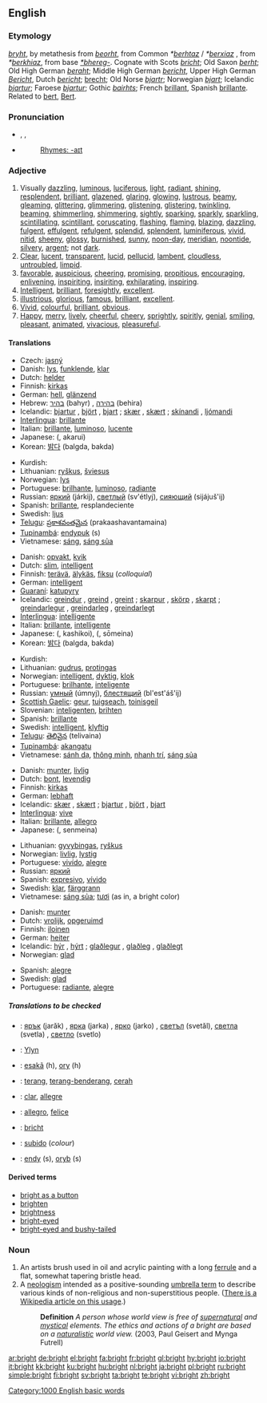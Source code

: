 ==English==

{{rank|occasion|enemy|perfect|730|bright|scarcely|Paris|expression}}

===Etymology===
{{OE.}} ''[[bryht]]'', by metathesis from ''[[beorht]]'', from Common {{Ger.}} ''*[[berhtaz]]'' / ''*[[berxiaz]]'' , from {{P.Gmc.}} ''*[[berkhiaz]]'', from {{PIE.}} base ''[[*bhereg-]]''. Cognate with Scots ''[[bricht]]''; Old Saxon ''[[berht]]''; Old High German ''[[beraht]]''; Middle High German ''[[bericht]]'', Upper High German ''[[Bericht]]'', Dutch ''[[bericht]]''; [[brecht]]; Old Norse ''[[bjartr]]''; Norwegian ''[[bjart]]''; Icelandic ''[[bjartur]]''; Faroese ''[[bjartur]]''; Gothic ''[[bairhts]]''; French [[brillant]], Spanish [[brillante]]. Related to [[bert]], [[Bert]].

===Pronunciation===
* {{enPR|brīt}}, {{IPA|/braɪt/}}, {{SAMPA|/braIt/}}
* {{audio|en-us-bright.ogg|Audio (US)}}
*: [[Rhymes:English:-aɪt|Rhymes: -aɪt]]

===Adjective===
{{en-adj|er}}

# Visually [[dazzling]], [[luminous]], [[luciferous]], [[light]], [[radiant]], [[shining]], [[resplendent]], [[brilliant]], [[glazened]], [[glaring]], [[glowing]], [[lustrous]], [[beamy]], [[gleaming]], [[glittering]], [[glimmering]], [[glistening]], [[glistering]], [[twinkling]], [[beaming]], [[shimmerling]], [[shimmering]], [[sightly]], [[sparking]], [[sparkly]], [[sparkling]], [[scintillating]], [[scintillant]], [[coruscating]], [[flashing]], [[flaming]], [[blazing]], [[dazzling]], [[fulgent]], [[effulgent]], [[refulgent]], [[splendid]], [[splendent]], [[luminiferous]], [[vivid]], [[nitid]], [[sheeny]], [[glossy]], [[burnished]], [[sunny]], [[noon-day]], [[meridian]], [[noontide]], [[silvery]], [[argent]]; not [[dark]].
# [[Clear]], [[lucent]], [[transparent]], [[lucid]], [[pellucid]], [[lambent]], [[cloudless]], [[untroubled]], [[limpid]].
# [[favorable]], [[auspicious]], [[cheering]], [[promising]], [[propitious]], [[encouraging]], [[enlivening]], [[inspiriting]], [[insiriting]], [[exhilarating]], [[inspiring]].
# [[Intelligent]], [[brilliant]], [[foresightly]], [[excellent]].
# [[illustrious]], [[glorious]], [[famous]], [[brilliant]], [[excellent]].
# [[Vivid]], [[colourful]], [[brilliant]], [[obvious]].
# [[Happy]], [[merry]], [[lively]], [[cheerful]], [[cheery]], [[sprightly]], [[spiritly]], [[genial]], [[smiling]], [[pleasant]], [[animated]], [[vivacious]], [[pleasureful]].

====Translations====
{{trans-top|Visually dazzling, luminous, radiant}}
* Czech: [[jasný]]
* Danish: [[lys]], [[funklende]], [[klar]]
* Dutch: [[helder]]
* Finnish: [[kirkas]]
* German: [[hell]], [[glänzend]]
* Hebrew: [[בהיר]] (bahyr) {{m}}, [[בהירה]] (behira) {{f}}
* Icelandic: [[bjartur]] {{m}}, [[björt]] {{f}}, [[bjart]] {{n}}; [[skær]] {{m|f}}, [[skært]] {{n}}; [[skínandi]] {{m|f|n}}, [[ljómandi]] {{m|f|n}}
* [[Interlingua]]: [[brillante]]
* Italian: [[brillante]], [[luminoso]], [[lucente]]
* Japanese: {{Jpan|[[明るい]]}} ({{Jpan|[[あかるい]]}}, akarui)
* Korean: [[밝다]] (balgda, bakda)
{{trans-mid}}
* Kurdish: {{KUchar|[[بریقه‌دار]]}}
* Lithuanian: [[ryškus]], [[šviesus]]
* Norwegian: [[lys]]
* Portuguese: [[brilhante]], [[luminoso]], [[radiante]]
* Russian: [[яркий]] (járkij), [[светлый]] (sv'étlyj), [[сияющий]] (sijájuš'ij)
* Spanish: [[brillante]], resplandeciente
* Swedish: [[ljus]]
* [[Telugu]]: [[ప్రకాశవంతమైన]] (prakaashavantamaina)
* [[Tupinambá]]: [[endypuk]] (s)
* Vietnamese: [[sáng]], [[sáng sủa]]
{{trans-bottom}}

{{trans-top|Intelligent}}
* Danish: [[opvakt]], [[kvik]]
* Dutch: [[slim]], [[intelligent]]
* Finnish: [[terävä]], [[älykäs]], [[fiksu]] (''colloquial'')
* German: [[intelligent]]
* [[Guaraní]]: [[katupyry]]
* Icelandic: [[greindur]] {{m}}, [[greind]] {{f}}, [[greint]] {{n}}; [[skarpur]] {{m}}, [[skörp]] {{f}}, [[skarpt]] {{n}}; [[greindarlegur]] {{m}}, [[greindarleg]] {{f}}, [[greindarlegt]] {{n}}
* [[Interlingua]]: [[intelligente]]
* Italian: [[brillante]], [[intelligente]]
* Japanese: {{Jpan|[[賢い]]}} ({{Jpan|[[かしこい]]}}, kashikoi), {{Jpan|[[聡明な]]}} ({{Jpan|[[そうめいな]]}}, sōmeina)
* Korean: [[밝다]] (balgda, bakda)
{{trans-mid}}
* Kurdish: {{KUchar|[[زیره‌ک]]}}
* Lithuanian: [[gudrus]], [[protingas]]
* Norwegian: [[intelligent]], [[dyktig]], [[klok]]
* Portuguese: [[brilhante]], [[inteligente]]
* Russian: [[умный]] (úmnyj), [[блестящий]] (bl'est'áš'ij)
* [[Scottish Gaelic]]: [[geur]], [[tuigseach]], [[toinisgeil]]
* Slovenian: [[inteligenten]], [[brihten]]
* Spanish: [[brillante]]
* Swedish: [[intelligent]], [[klyftig]]
* [[Telugu]]: [[తెలివైన]] (telivaina)
* [[Tupinambá]]: [[akangatu]]
* Vietnamese: [[sánh dạ]], [[thông minh]], [[nhanh trí]], [[sáng sủa]]
{{trans-bottom}}

{{trans-top|Vivid}}
* Danish: [[munter]], [[livlig]]
* Dutch: [[bont]], [[levendig]]
* Finnish: [[kirkas]]
* German: [[lebhaft]]
* Icelandic: [[skær]] {{m|f}}, [[skært]] {{n}}; [[bjartur]] {{m}}, [[björt]] {{f}}, [[bjart]] {{n}}
* [[Interlingua]]: [[vive]]
* Italian: [[brillante]], [[allegro]]
* Japanese: {{Jpan|[[鮮明な]]}} ({{Jpan|[[せんめいな]]}}, senmeina)
{{trans-mid}}
* Lithuanian: [[gyvybingas]], [[ryškus]]
* Norwegian: [[livlig]], [[lystig]]
* Portuguese: [[vivído]], [[alegre]]
* Russian: [[яркий]]
* Spanish: [[expresivo]], [[vívido]]
* Swedish: [[klar]], [[färggrann]]
* Vietnamese: [[sáng sủa]]; [[tươi]] (as in, a bright color)
{{trans-bottom}}

{{trans-top|Happy}}
* Danish: [[munter]]
* Dutch: [[vrolijk]], [[opgeruimd]]
* Finnish: [[iloinen]]
* German: [[heiter]]
* Icelandic: [[hýr]] {{m|f}}, [[hýrt]] {{n}}; [[glaðlegur]] {{m}}, [[glaðleg]] {{f}}, [[glaðlegt]] {{n}}
* Norwegian: [[glad]]
{{trans-mid}}
* Spanish: [[alegre]]
* Swedish: [[glad]]
* Portuguese: [[radiante]], [[alegre]]
{{trans-bottom}}

=====Translations to be checked=====
{{checktrans}}
{{top}}
* {{ttbc|Bulgarian}}: [[ярък]] (jarǎk) {{m}}, [[ярка]] (jarka) {{f}}, [[ярко]] (jarko) {{n}}, [[светъл]] (svetǎl), [[светла]] (svetla) {{f}}, [[светло]] (svetlo) {{n}}
* {{ttbc|Cornish}}: [[Ylyn]]
* {{ttbc|Guaraní}}: [[esakã]] (h), [[ory]] (h)
* {{ttbc|Indonesian}}: [[terang]], [[terang-benderang]], [[cerah]]
* {{ttbc|Interlingua}}: [[clar]], [[allegre]]
* {{ttbc|Italian}}: [[allegro]], [[felice]]
{{mid}}
* {{ttbc|Scots}}: [[bricht]]
* {{ttbc|Spanish}}: [[subido]] (''colour'')
* {{ttbc|Tupinambá}}: [[endy]] (s), [[oryb]] (s)
{{bottom}}

====Derived terms====
* [[bright as a button‎ ]]
* [[brighten]]
* [[brightness]]
* [[bright-eyed]]
* [[bright-eyed and bushy-tailed]]

===Noun===
{{en-noun}}

# An artists brush used in oil and acrylic painting with a long [[ferrule]] and a flat, somewhat tapering bristle head.
# A [[neologism]] intended as a positive-sounding [[umbrella term]] to describe various kinds of non-religious and non-superstitious people. ([[w:Brights movement|There is a Wikipedia article on this usage]].)
#: '''Definition''' ''A person whose world view is free of [[supernatural]] and [[mystical]] elements. The ethics and actions of a bright are based on a [[naturalistic]] world view.'' (2003, Paul Geisert and Mynga Futrell)

[[Category:1000 English basic words]]

[[ar:bright]]
[[de:bright]]
[[el:bright]]
[[fa:bright]]
[[fr:bright]]
[[gl:bright]]
[[hy:bright]]
[[io:bright]]
[[it:bright]]
[[kk:bright]]
[[ku:bright]]
[[hu:bright]]
[[nl:bright]]
[[ja:bright]]
[[pl:bright]]
[[ru:bright]]
[[simple:bright]]
[[fi:bright]]
[[sv:bright]]
[[ta:bright]]
[[te:bright]]
[[vi:bright]]
[[zh:bright]]